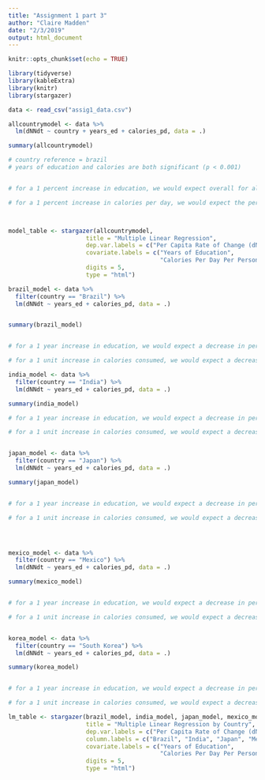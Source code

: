 ```yaml
---
title: "Assignment 1 part 3"
author: "Claire Madden"
date: "2/3/2019"
output: html_document
---
```


```r
knitr::opts_chunk$set(echo = TRUE)
```


```r

library(tidyverse)
library(kableExtra)
library(knitr)
library(stargazer)

data <- read_csv("assig1_data.csv")

```


```r

allcountrymodel <- data %>% 
  lm(dNNdt ~ country + years_ed + calories_pd, data = .)

summary(allcountrymodel)

# country reference = brazil
# years of education and calories are both significant (p < 0.001)


# for a 1 percent increase in education, we would expect overall for all five countries, the per capita rate of change of the population to decrease by 0.0027 percent

# for a 1 percent increase in calories per day, we would expect the per capita rate of change of the population to decrease by 0.0000015 percent




```

```r

model_table <- stargazer(allcountrymodel,
                      title = "Multiple Linear Regression",
                      dep.var.labels = c("Per Capita Rate of Change (dN/Ndt)"),
                      covariate.labels = c("Years of Education",
                                           "Calories Per Day Per Person"),
                      digits = 5,
                      type = "html")

```



```r

brazil_model <- data %>%
  filter(country == "Brazil") %>% 
  lm(dNNdt ~ years_ed + calories_pd, data = .)


summary(brazil_model)


# for a 1 year increase in education, we would expect a decrease in per capita rate of population change of 0.0024 percent, if all other variables remain constant

# for a 1 unit increase in calories consumed, we would expect a decrease in the per capita rate of population change of 0.00000115, if all other variables remain constant

india_model <- data %>%
  filter(country == "India") %>% 
  lm(dNNdt ~ years_ed + calories_pd, data = .)

summary(india_model)

# for a 1 year increase in education, we would expect a decrease in per capita rate of population change of 0.0015 percent, if all other variables remain constant

# for a 1 unit increase in calories consumed, we would expect a decrease in the per capita rate of population change of 0.0000004, if all other variables remain constant


japan_model <- data %>%
  filter(country == "Japan") %>% 
  lm(dNNdt ~ years_ed + calories_pd, data = .)

summary(japan_model)


# for a 1 year increase in education, we would expect a decrease in per capita rate of population change of 0.0038 percent, if all other variables remain constant

# for a 1 unit increase in calories consumed, we would expect a decrease in the per capita rate of population change of 0.000002, if all other variables remain constant




mexico_model <- data %>%
  filter(country == "Mexico") %>% 
  lm(dNNdt ~ years_ed + calories_pd, data = .)

summary(mexico_model)


# for a 1 year increase in education, we would expect a decrease in per capita rate of population change of 0.0023 percent, if all other variables remain constant

# for a 1 unit increase in calories consumed, we would expect a decrease in the per capita rate of population change of 0.0000053, if all other variables remain constant


korea_model <- data %>%
  filter(country == "South Korea") %>% 
  lm(dNNdt ~ years_ed + calories_pd, data = .)

summary(korea_model)


# for a 1 year increase in education, we would expect a decrease in per capita rate of population change of 0.0028 percent, if all other variables remain constant

# for a 1 unit increase in calories consumed, we would expect a decrease in the per capita rate of population change of 0.0000004, if all other variables remain constant

```



```r

lm_table <- stargazer(brazil_model, india_model, japan_model, mexico_model, korea_model,
                      title = "Multiple Linear Regression by Country",
                      dep.var.labels = c("Per Capita Rate of Change (dN/Ndt)"),
                      column.labels = c("Brazil", "India", "Japan", "Mexico", "South Korea"),
                      covariate.labels = c("Years of Education",
                                           "Calories Per Day Per Person"),
                      digits = 5,
                      type = "html")



```

